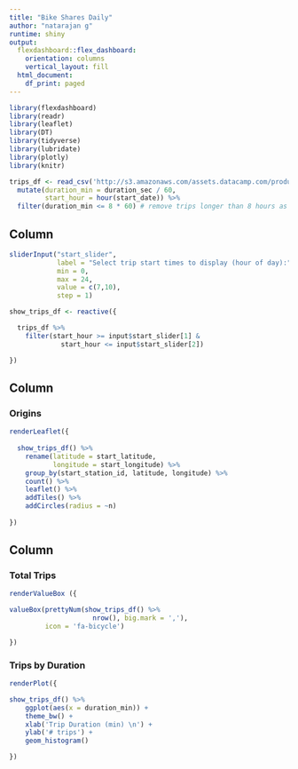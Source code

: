 ---
title: "Bike Shares Daily"
author: "natarajan g"
runtime: shiny
output:
  flexdashboard::flex_dashboard:
    orientation: columns
    vertical_layout: fill
  html_document:
    df_print: paged        
---

```{r global, include=FALSE}
library(flexdashboard)
library(readr)
library(leaflet)
library(DT)
library(tidyverse)
library(lubridate)
library(plotly)
library(knitr)

trips_df <- read_csv('http://s3.amazonaws.com/assets.datacamp.com/production/course_6961/datasets/sanfran_bikeshare_joined_oneday.csv') %>%
  mutate(duration_min = duration_sec / 60,
         start_hour = hour(start_date)) %>%
  filter(duration_min <= 8 * 60) # remove trips longer than 8 hours as suspicious data quality

```



Column {data-width=200 .sidebar}
-----------------------------------------------------------------------

```{r}

sliderInput("start_slider", 
            label = "Select trip start times to display (hour of day):",
            min = 0, 
            max = 24, 
            value = c(7,10), 
            step = 1)

show_trips_df <- reactive({

  trips_df %>%
    filter(start_hour >= input$start_slider[1] &
             start_hour <= input$start_slider[2])

})

```

Column {data-width=450}
-----------------------------------------------------------------------
### Origins

```{r}

renderLeaflet({
  
  show_trips_df() %>%
    rename(latitude = start_latitude,
           longitude = start_longitude) %>%
    group_by(start_station_id, latitude, longitude) %>%
    count() %>%
    leaflet() %>%
    addTiles() %>%
    addCircles(radius = ~n)
  
})


```

Column {data-width=350}
-----------------------------------------------------------------------

### Total Trips

```{r}

renderValueBox ({

valueBox(prettyNum(show_trips_df() %>%
                     nrow(), big.mark = ','), 
         icon = 'fa-bicycle')

})


```

### Trips by Duration

```{r}

renderPlot({

show_trips_df() %>%
    ggplot(aes(x = duration_min)) +
    theme_bw() +
    xlab('Trip Duration (min) \n') +
    ylab('# trips') +
    geom_histogram() 

})

```


